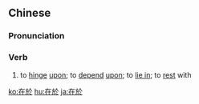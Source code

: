 {{also|在于}}
==Chinese==
{{zh-forms|s=在于}}

===Pronunciation===
{{zh-pron
|m=zàiyú
|c=zoi6 jyu1
|h=pfs=chhai-yî
|mn=qz:chǎi-ir/xm:chāi-u/zz:chāi-î
|cat=v
}}

===Verb===
{{zh-verb}}

# {{lb|zh|Intermediate Mandarin}} to [[hinge]] [[upon]]; to [[depend]] [[upon]]; to [[lie in]]; to [[rest]] with

[[ko:在於]]
[[hu:在於]]
[[ja:在於]]